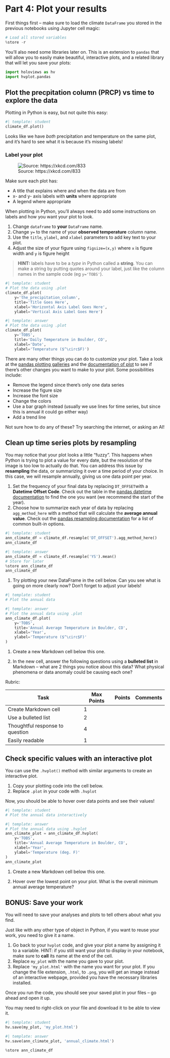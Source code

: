 # Part 4: Plot your results

::: {.content-visible when-format="ipynb"}
First things first -- make sure to load the climate `DataFrame` you stored in the previous notebooks using Jupyter cell magic:

```python
# Load all stored variables
%store -r
```
:::


You'll also need some libraries later on. This is an extension to `pandas` that will allow you to easily make beautiful, interactive plots, and a related library that will let you save your plots:

```python
import holoviews as hv
import hvplot.pandas
```

## Plot the precpitation column (PRCP) vs time to explore the data

Plotting in Python is easy, but not quite this easy:

```python
#| template: student
climate_df.plot()
```

Looks like we have *both* precipitation and temperature on the same plot, and it's hard to see what it is because it's missing labels!

::: {.callout-tip}
### **Label your plot**

![Source: https://xkcd.com/833](https://imgs.xkcd.com/comics/convincing.png)

Make sure each plot has: 

  * A title that explains where and when the data are from 
  * x- and y- axis labels with **units** where appropriate 
  * A legend where appropriate
:::

When plotting in Python, you'll always need to add some instructions on labels and how you want your plot to look.

::: {.callout-task title="Plot your data"}

1.  Change `dataframe` to **your** `DataFrame` name.
2.  Change `y=` to the name of your **observed temperature** column name.
3.  Use the `title`, `ylabel`, and `xlabel` parameters to add key text to your plot.
4.  Adjust the size of your figure using `figsize=(x,y)` where `x` is figure width and `y` is figure height

> **HINT:** labels have to be a *type* in Python called a **string**. You can make a string by putting quotes around your label, just like the column names in the sample code (eg `y='TOBS'`).
:::

```python
#| template: student
# Plot the data using .plot
climate_df.plot(
    y='the_precipitation_column',
    title='Title Goes Here',
    xlabel='Horizontal Axis Label Goes Here',
    ylabel='Vertical Axis Label Goes Here')
```

::: {.content-visible when-format="html"}
```python
#| template: answer
# Plot the data using .plot
climate_df.plot(
    y='TOBS',
    title='Daily Temperature in Boulder, CO',
    xlabel='Date',
    ylabel='Temperature ($^\circ$F)')
```
:::

::: {.callout-extra}

There are many other things you can do to customize your plot. Take a look at the [pandas plotting galleries](https://pandas.pydata.org/docs/user_guide/visualization.html) and the [documentation of plot](https://pandas.pydata.org/docs/reference/api/pandas.DataFrame.plot.html) to see if there's other changes you want to make to your plot. Some possibilities include: 

  * Remove the legend since there's only one data series 
  * Increase the figure size 
  * Increase the font size 
  * Change the colors 
  * Use a bar graph instead (usually we use lines for time series, but since this is annual it could go either way) 
  * Add a trend line

Not sure how to do any of these? Try searching the internet, or asking an AI!
:::

## Clean up time series plots by resampling

You may notice that your plot looks a little "fuzzy". This happens when Python is trying to plot a value for every date, but the resolution of the image is too low to actually do that. You can address this issue by **resampling** the data, or summarizing it over a time period of your choice. In this case, we will resample annually, giving us one data point per year.

::: {.callout-task title="Resample"}

  1. Set the frequency of your final data by replacing `DT_OFFSET`with a **Datetime Offset Code**. Check out the table in the [pandas datetime documentation](https://pandas.pydata.org/pandas-docs/stable/user_guide/timeseries.html#dateoffset-objects) to find the one you want (we recommend the start of the year).
  2. Choose how to summarize each year of data by replacing `agg_method_here` with a method that will calculate the **average annual value**. Check out the [pandas resampling documentation](https://pandas.pydata.org/pandas-docs/stable/user_guide/timeseries.html#basics) for a list of common built-in options.
:::

```python
#| template: student
ann_climate_df = climate_df.resample('DT_OFFSET').agg_method_here()
ann_climate_df
```

::: {.content-visible when-format="html"}
```python
#| template: answer
ann_climate_df = climate_df.resample('YS').mean()
# Store for later
%store ann_climate_df
ann_climate_df
```
:::

::: {.callout-task title="Plot Annual Data"}

  1. Try plotting your new DataFrame in the cell below. Can you see what is going on more clearly now? Don't forget to adjust your labels!
:::

```python
#| template: student
# Plot the annual data
```

::: {.content-visible when-format="html"}
```python
#| template: answer
# Plot the annual data using .plot
ann_climate_df.plot(
    y='TOBS',
    title='Annual Average Temperature in Boulder, CO',
    xlabel='Year',
    ylabel='Temperature ($^\circ$F)'
)
```
:::

::: {.cell .markdown}
:::: {.callout-respond title="Interpret your plot"}

  1. Create a new Markdown cell below this one.

  2. In the new cell, answer the following questions using a **bulleted list** in Markdown -- what are 2 things you notice about this data? What physical phenomena or data anomaly could be causing each one?

::::: {.content-visible when-profile="graded"}
Rubric:

| Task | Max Points | Points | Comments |
|------|------------|--------|----------|
| Create Markdown cell             | 1 |  |  |
| Use a bulleted list              | 2 |  |  |
| Thoughtful response to question  | 4 |  |  |
| Easily readable                  | 1 |  |  |
:::::
::::
:::

## Check specific values with an interactive plot

You can use the `.hvplot()` method with similar arguments to create an interactive plot. 

::: {.callout-task title="Interactive Plot"}

  1. Copy your plotting code into the cell below.
  2. Replace `.plot` in your code with `.hvplot`

 Now, you should be able to hover over data points and see their values!
:::

```python
#| template: student
# Plot the annual data interactively
```

::: {.content-visible when-format="html"}
```python
#| template: answer
# Plot the annual data using .hvplot
ann_climate_plot = ann_climate_df.hvplot(
    y='TOBS',
    title='Annual Average Temperature in Boulder, CO',
    xlabel='Year',
    ylabel='Temperature (deg. F)'
)
ann_climate_plot
```
:::

::: {.cell .markdown}
:::: {.callout-task title="Explore the data"}

  1. Create a new Markdown cell below this one.

  2. Hover over the lowest point on your plot. What is the overall minimum annual average temperature?

::::
:::

## BONUS: Save your work

You will need to save your analyses and plots to tell others about what you find.

::: {.callout-task title="Save Your Plot"}

Just like with any other type of object in Python, if you want to reuse your work, you need to give it a name.

  1. Go back to your `hvplot` code, and give your plot a name by assigning it to a variable. HINT: if you still want your plot to display in your notebook, make sure to **call** its name at the end of the cell.
  2. Replace `my_plot` with the name you gave to your plot.
  3. Replace `'my_plot.html'` with the name you want for your plot. If you change the file extension, `.html`, to `.png`, you will get an image instead of an interactive webpage, provided you have the necessary libraries installed.

Once you run the code, you should see your saved plot in your files -- go ahead and open it up.

:::: {.callout-warning}
You may need to right-click on your file and download it to be able to view it.
::::
:::

```python
#| template: student
hv.save(my_plot, 'my_plot.html')
```

::: {.content-visible when-format="html"}
```python
#| template: answer
hv.save(ann_climate_plot, 'annual_climate.html')
```
:::

::: {.content-visible when-format="ipynb"}
```python
%store ann_climate_df
```
:::